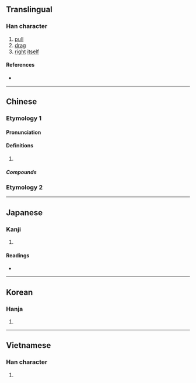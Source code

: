 {{character info/new}}
==Translingual==

===Han character===
{{Han char|rn=64|rad=手|as=04|sn=7|four=51047|canj=QHE|ids=⿰扌反}}

# [[pull]]
# [[drag]]
# [[right]] [[itself]]

====References====
* {{Han ref|kx=0419.020|dkj=11837|dj=0765.240|hdz=31840.010|uh=6273|ud=25203|bh=A7E6|bd=42982}}

----

==Chinese==

===Etymology 1===
{{zh-forms}}

====Pronunciation====
{{zh-pron
|m=bān
|c=baan2,baan1,paan1
|h=pfs=
|md=
|mn=pan/tw,xm,zz:pian
|mn_note=pan - literary; pian - vernacular
|w=
|mc=y
|oc=y
|cat=
}}

====Definitions====
{{zh-hanzi}}

# {{rfdef|lang=zh}}

=====Compounds=====
{{zh-der|扳機|扳壺|扳留|扳扯|牽絲扳藤|扳價|扳搭饊子|扳本|扳纏不清|扳道|扳藤附葛|扳回一城|扳翻|扳罾|扳障|扳不倒兒|扳倒|扳指|扳害|扳話|扳談|扳差頭|扳子|扳回|扳手|扳岔子|扳厚}}

===Etymology 2===
{{zh-see|攀|v}}

----

==Japanese==

===Kanji===
{{ja-kanji|grade=|rs=手04}}

# {{defn|lang=ja|sort=手04}}

====Readings====
* {{ja-readings|on=[[はん]] (han)|kun=[[ひく]] (hiku), [[さく]] (saku), [[ひきとめる]] (hikitomeru)}}

----

==Korean==

===Hanja===
{{ko-hanja|hangeul=반|eumhun=|rv=ban|mr=pan|y=pan}}

# {{defn|lang=ko|sort=手04}}

----

==Vietnamese==

===Han character===
{{vi-hantu|[[bẳn]], [[ban]], [[bản]], [[bắn]]|rs=手04}}

# {{defn|lang=vi|sort=手04}}